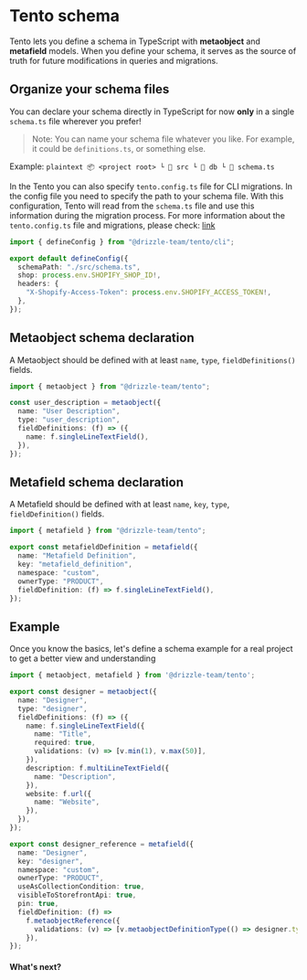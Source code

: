 
# Tento schema

Tento lets you define a schema in TypeScript with **metaobject** and **metafield** models. 
When you define your schema, it serves as the source of truth for future modifications in queries
and migrations.

## Organize your schema files 
You can declare your schema directly in TypeScript for now **only** in a single `schema.ts` file wherever you prefer!  

> Note: You can name your schema file whatever you like. For example, it could be `definitions.ts`, or something else.

Example:
    ```plaintext
📦 <project root>
 └ 📂 src
    └ 📂 db
       └ 📜 schema.ts
    ```

In the Tento you can also specify `tento.config.ts` file for CLI migrations. In the config file you need to specify the path to your schema file. With this configuration, Tento will 
read from the `schema.ts` file and use this information during the migration process. For more information 
about the `tento.config.ts` file and migrations, please check: [link](/docs/tento-cli-overview)
```ts
import { defineConfig } from "@drizzle-team/tento/cli";

export default defineConfig({
  schemaPath: "./src/schema.ts",
  shop: process.env.SHOPIFY_SHOP_ID!,
  headers: {
    "X-Shopify-Access-Token": process.env.SHOPIFY_ACCESS_TOKEN!,
  },
});
```

## **Metaobject schema declaration**
A Metaobject should be defined with at least `name`, `type`, `fieldDefinitions()` fields.

```typescript
import { metaobject } from "@drizzle-team/tento";

const user_description = metaobject({
  name: "User Description",
  type: "user_description",
  fieldDefinitions: (f) => ({
    name: f.singleLineTextField(),
  }),
});
```

## **Metafield schema declaration**
A Metafield should be defined with at least `name`, `key`, `type`, `fieldDefinition()` fields.

```typescript
import { metafield } from "@drizzle-team/tento";

export const metafieldDefinition = metafield({
  name: "Metafield Definition",
  key: "metafield_definition",
  namespace: "custom",
  ownerType: "PRODUCT",
  fieldDefinition: (f) => f.singleLineTextField(),
});
```

## Example
Once you know the basics, let's define a schema example for a real project to get a better view and understanding

```typescript copy
import { metaobject, metafield } from '@drizzle-team/tento';

export const designer = metaobject({
  name: "Designer",
  type: "designer",
  fieldDefinitions: (f) => ({
    name: f.singleLineTextField({
      name: "Title",
      required: true,
      validations: (v) => [v.min(1), v.max(50)],
    }),
    description: f.multiLineTextField({
      name: "Description",
    }),
    website: f.url({
      name: "Website",
    }),
  }),
});

export const designer_reference = metafield({
  name: "Designer",
  key: "designer",
  namespace: "custom",
  ownerType: "PRODUCT",
  useAsCollectionCondition: true,
  visibleToStorefrontApi: true,
  pin: true,
  fieldDefinition: (f) =>
    f.metaobjectReference({
      validations: (v) => [v.metaobjectDefinitionType(() => designer.type)],
    }),
});
```

#### What's next?
<br/>
<Flex>
  <LinksList 
    title='Manage schema'
    links={[
        ["Field definitions", "/docs/definitions/metaobject"], 
      ]}
  />
</Flex>